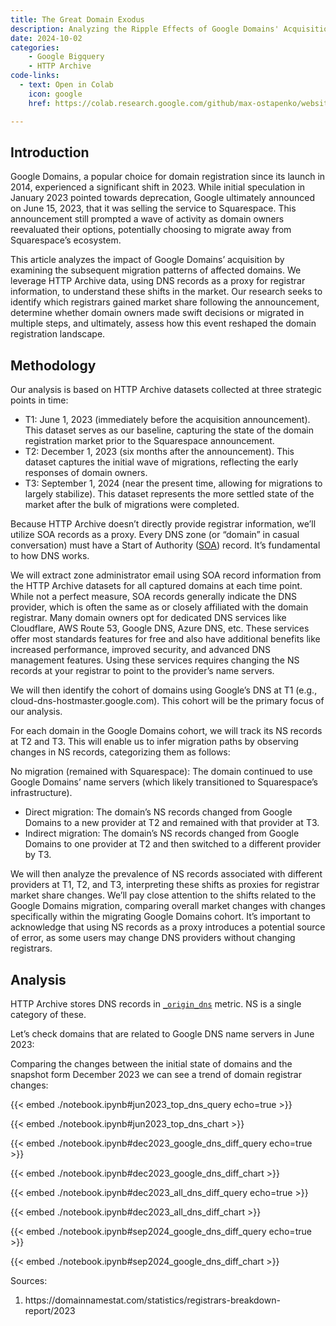 ```yaml
---
title: The Great Domain Exodus
description: Analyzing the Ripple Effects of Google Domains' Acquisition by Squarespace
date: 2024-10-02
categories:
    - Google Bigquery
    - HTTP Archive
code-links:
  - text: Open in Colab
    icon: google
    href: https://colab.research.google.com/github/max-ostapenko/website-source/blob/main/src/posts/domain_exodus_review/notebook.ipynb

---
```


## Introduction

Google Domains, a popular choice for domain registration since its launch in 2014, experienced a significant shift in 2023. While initial speculation in January 2023 pointed towards deprecation, Google ultimately announced on June 15, 2023, that it was selling the service to Squarespace. This announcement still prompted a wave of activity as domain owners reevaluated their options, potentially choosing to migrate away from Squarespace’s ecosystem.

This article analyzes the impact of Google Domains’ acquisition by examining the subsequent migration patterns of affected domains. We leverage HTTP Archive data, using DNS records as a proxy for registrar information, to understand these shifts in the market. Our research seeks to identify which registrars gained market share following the announcement, determine whether domain owners made swift decisions or migrated in multiple steps, and ultimately, assess how this event reshaped the domain registration landscape.

## Methodology
Our analysis is based on HTTP Archive datasets collected at three strategic points in time:

- T1: June 1, 2023 (immediately before the acquisition announcement). This dataset serves as our baseline, capturing the state of the domain registration market prior to the Squarespace announcement.
- T2: December 1, 2023 (six months after the announcement). This dataset captures the initial wave of migrations, reflecting the early responses of domain owners.
- T3: September 1, 2024 (near the present time, allowing for migrations to largely stabilize). This dataset represents the more settled state of the market after the bulk of migrations were completed.

Because HTTP Archive doesn’t directly provide registrar information, we’ll utilize SOA records as a proxy. Every DNS zone (or "domain" in casual conversation) must have a Start of Authority ([SOA](https://en.wikipedia.org/wiki/SOA_record)) record. It's fundamental to how DNS works.

We will extract zone administrator email using SOA record information from the HTTP Archive datasets for all captured domains at each time point. While not a perfect measure, SOA records generally indicate the DNS provider, which is often the same as or closely affiliated with the domain registrar. Many domain owners opt for dedicated DNS services like Cloudflare, AWS Route 53, Google DNS, Azure DNS, etc. These services offer most standards features for free and also have additional benefits like increased performance, improved security, and advanced DNS management features. Using these services requires changing the NS records at your registrar to point to the provider's name servers.

We will then identify the cohort of domains using Google's DNS at T1 (e.g.,
cloud-dns-hostmaster.google.com). This cohort will be the primary focus of our analysis.

For each domain in the Google Domains cohort, we will track its NS records at T2 and T3. This will enable us to infer migration paths by observing changes in NS records, categorizing them as follows:

No migration (remained with Squarespace): The domain continued to use Google Domains’ name servers (which likely transitioned to Squarespace’s infrastructure).

- Direct migration: The domain’s NS records changed from Google Domains to a new provider at T2 and remained with that provider at T3.
- Indirect migration: The domain’s NS records changed from Google Domains to one provider at T2 and then switched to a different provider by T3.

We will then analyze the prevalence of NS records associated with different providers at T1, T2, and T3, interpreting these shifts as proxies for registrar market share changes. We’ll pay close attention to the shifts related to the Google Domains migration, comparing overall market changes with changes specifically within the migrating Google Domains cohort. It’s important to acknowledge that using NS records as a proxy introduces a potential source of error, as some users may change DNS providers without changing registrars.

## Analysis

HTTP Archive stores DNS records in [`_origin_dns`](https://har.fyi/reference/blobs/har/#_origin_dns) metric. NS is a single category of these.

Let's check domains that are related to Google DNS name servers in June 2023:


Comparing the changes between the initial state of domains and the snapshot form December 2023 we can see a trend of domain registrar changes:


{{< embed ./notebook.ipynb#jun2023_top_dns_query echo=true >}}

{{< embed ./notebook.ipynb#jun2023_top_dns_chart >}}


{{< embed ./notebook.ipynb#dec2023_google_dns_diff_query echo=true >}}

{{< embed ./notebook.ipynb#dec2023_google_dns_diff_chart >}}


{{< embed ./notebook.ipynb#dec2023_all_dns_diff_query echo=true >}}

{{< embed ./notebook.ipynb#dec2023_all_dns_diff_chart >}}


{{< embed ./notebook.ipynb#sep2024_google_dns_diff_query echo=true >}}

{{< embed ./notebook.ipynb#sep2024_google_dns_diff_chart >}}


Sources:

1. https://domainnamestat.com/statistics/registrars-breakdown-report/2023
